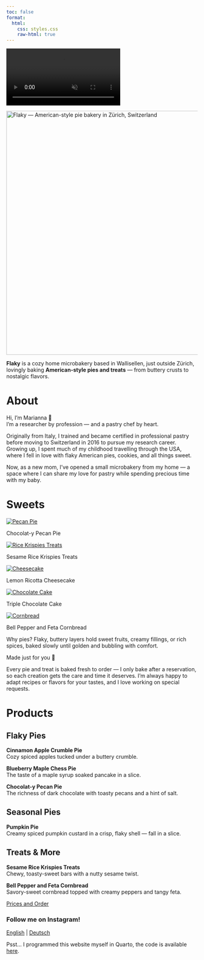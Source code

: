 ```yaml
---
toc: false
format:
  html:
    css: styles.css
    raw-html: true 
---
```

<!-- Desktop background video -->
<div class="background-video-container">
  <video autoplay muted loop playsinline>
    <source src="../Backgroundrotating.mp4" type="video/mp4">
  </video>
</div>



![](../logo_website.png){fig-align="center" width="642" alt="Flaky — American-style pie bakery in Zürich, Switzerland"}

<div class="content-overlay">
**Flaky** is a cozy home microbakery based in Wallisellen, just outside Zürich, lovingly baking **American-style pies and treats** — from buttery crusts to nostalgic flavors.

# About {#about}

Hi, I’m Marianna 🍓\
I’m a researcher by profession — and a pastry chef by heart.

Originally from Italy, I trained and became certified in professional pastry before moving to Switzerland in 2016 to pursue my research career.\
Growing up, I spent much of my childhood travelling through the USA, where I fell in love with flaky American pies, cookies, and all things sweet.

Now, as a new mom, I’ve opened a small microbakery from my home — a space where I can share my love for pastry while spending precious time with my baby.

# Sweets {#sweets}


<div class="gallery">
<div class="polaroid">
<a href="https://www.instagram.com/flakypieshop" target="_blank">
<img src="../images/PecanPie.jpeg" alt="Pecan Pie">
</a>
<p class="caption">Chocolat-y Pecan Pie</p>
</div>

<div class="polaroid">
<a href="https://www.instagram.com/flakypieshop" target="_blank">
<img src="../images/RiceKrispiesTreats.jpg" alt="Rice Krispies Treats">
</a>
<p class="caption">Sesame Rice Krispies Treats</p>
</div>

<div class="polaroid">
<a href="https://www.instagram.com/flakypieshop" target="_blank">
<img src="../images/Cheesecake.jpeg" alt="Cheesecake">  </a>
<p class="caption">Lemon Ricotta Cheesecake</p>
</div>

<div class="polaroid">
<a href="https://www.instagram.com/flakypieshop" target="_blank">
<img src="../images/Emilie2.jpeg" alt="Chocolate Cake">  </a>
<p class="caption">Triple Chocolate Cake</p>
</div>

<div class="polaroid">
<a href="https://www.instagram.com/flakypieshop" target="_blank">
<img src="../images/Cornbread2.jpeg" alt="Cornbread">  </a>
<p class="caption">Bell Pepper and Feta Cornbread</p>
</div>

</div>



Why pies? Flaky, buttery layers hold sweet fruits, creamy fillings, or rich spices, baked slowly until golden and bubbling with comfort.

Made just for you 💛

Every pie and treat is baked fresh to order — I only bake after a reservation, so each creation gets the care and time it deserves. I’m always happy to adapt recipes or flavors for your tastes, and I love working on special requests.

# Products {#products}

## Flaky Pies

**Cinnamon Apple Crumble Pie**\
Cozy spiced apples tucked under a buttery crumble.

**Blueberry Maple Chess Pie**\
The taste of a maple syrup soaked pancake in a slice.

**Chocolat-y Pecan Pie**\
The richness of dark chocolate with toasty pecans and a hint of salt.

## Seasonal Pies

**Pumpkin Pie**\
Creamy spiced pumpkin custard in a crisp, flaky shell — fall in a slice.

## Treats & More

**Sesame Rice Krispies Treats**\
Chewy, toasty-sweet bars with a nutty sesame twist.

**Bell Pepper and Feta Cornbread**\
Savory-sweet cornbread topped with creamy peppers and tangy feta.
</div>

<div class="nav-button">
  <a href="contact.qmd" class="btn-link">Prices and Order</a>
</div>

<script type="application/ld+json">
{
  "@context": "https://schema.org",
  "@type": "Bakery",
  "name": "Flaky",
  "image": "https://yourdomain.com/logo_website.png",
  "address": {
    "@type": "PostalAddress",
    "addressLocality": "Zürich",
    "addressCountry": "CH"
  },
  "servesCuisine": "American desserts",
  "url": "https://yourdomain.com",
  "description": "Flaky is a home-based microbakery in Zürich, baking handmade American-style pies such as pumpkin pie, cinnamon apple crumble, and pecan pie."
}
</script>

<div class="social-center">
  <h3 class="social-heading">Follow me on Instagram!</h3>
  <a href="https://www.instagram.com/flakypieshop" target="_blank" class="social-link">
    <i class="fab fa-instagram"></i>
  </a>
</div>



<div class="language-switch">
  <a href="../index.html">English</a> |
  <a href="index.html">Deutsch</a>
</div>



<div class="footer-heart">
  <i class="fas fa-heart"></i>
</div>


<footer class="site-footer">
  <p>
    Psst... I programmed this website myself in Quarto, the code is available
    <a href="https://github.com/MariannaRosso/flakypieshop" target="_blank">here</a>.
  </p>
</footer>